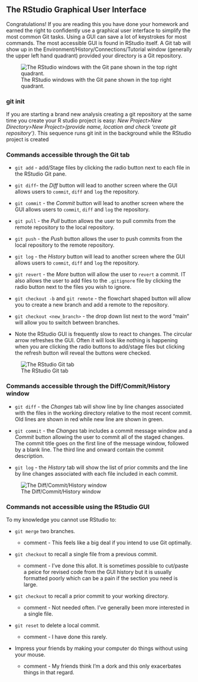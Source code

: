 ## The RStudio Graphical User Interface

Congratulations! If you are reading this you have done your homework and earned the right to confidently use a graphical user interface to simplify the most common Git tasks. Using a GUI can save a lot of keystrokes for most commands. The most accessible GUI is found in RStudio itself. A Git tab will show up in the Environment/History/Connections/Tutorial window (generally the upper left hand quadrant) provided your directory is a Git repository.

![The RStudio windows with the Git pane shown in the top right quadrant.](RStudio_screen.PNG)

### git init

If you are starting a brand new analysis creating a git repository at the same time you create your R studio project is easy: *New Project\>New Directory\>New Project\>(provide name, location and check 'create git repository')*. This sequence runs git init in the background while the RStudio project is created

### Commands accessible through the Git tab

-   `git add` - add/Stage files by clicking the radio button next to each file in the RStudio Git pane.

-   `git diff`- the *Diff* button will lead to another screen where the GUI allows users to `commit`, `diff` and `log` the repository.

-   `git commit` - the *Commit* button will lead to another screen where the GUI allows users to `commit`, `diff` and `log` the repository.

-   `git pull` - the *Pull* button allows the user to pull commits from the remote repository to the local repository.

-   `git push` - the *Push* button allows the user to push commits from the local repository to the remote repository.

-   `git log` - the *History* button will lead to another screen where the GUI allows users to `commit`, `diff` and `log` the repository.

-   `git revert` - the *More* button will allow the user to `revert` a commit. IT also allows the user to add files to the `.gitignore` file by clicking the radio button next to the files you wish to ignore.

-   `git checkout -b` and `git remote` - the flowchart shaped button will allow you to create a new branch and add a remote to the repository.

-   `git checkout <new_branch>` - the drop down list next to the word "main" will allow you to switch between branches.

-   Note the RStudio GUI is frequently slow to react to changes. The circular arrow refreshes the GUI. Often it will look like nothing is happening when you are clicking the radio buttons to add/stage files but clicking the refresh button will reveal the buttons were checked.

![The RStudio Git tab](Rstudio_Git.PNG)

### Commands accessible through the Diff/Commit/History window

-   `git diff` - the *Changes* tab will show line by line changes associated with the files in the working directory relative to the most recent commit. Old lines are shown in red while new line are shown in green.

-   `git commit` - the *Changes* tab includes a commit message window and a *Commit* button allowing the user to commit all of the staged changes. The commit title goes on the first line of the message window, followed by a blank line. The third line and onward contain the commit description.

-   `git log` - the *History* tab will show the list of prior commits and the line by line changes associated with each file included in each commit.

![The Diff/Commit/History window](Rstudio_commit.PNG)

### Commands not accessible using the RStudio GUI

To my knowledge you cannot use RStudio to:

-   `git merge` two branches.

    -   comment - This feels like a big deal if you intend to use Git optimally.

-   `git checkout` to recall a single file from a previous commit.

    -   comment - I've done this allot. It is sometimes possible to cut/paste a peice for revised code from the GUI history but it is usually formatted poorly which can be a pain if the section you need is large.

-   `git checkout` to recall a prior commit to your working directory.

    -   comment - Not needed often. I've generally been more interested in a single file.

-   `git reset` to delete a local commit.

    -   comment - I have done this rarely.

-   Impress your friends by making your computer do things without using your mouse.

    -   comment - My friends think I'm a dork and this only exacerbates things in that regard.
